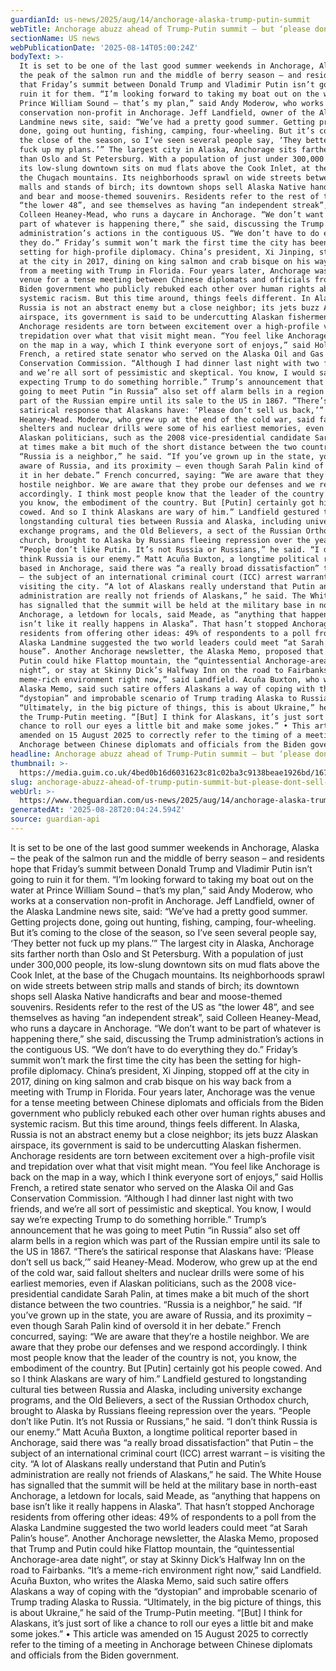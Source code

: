 ```yaml
---
guardianId: us-news/2025/aug/14/anchorage-alaska-trump-putin-summit
webTitle: Anchorage abuzz ahead of Trump-Putin summit – but ‘please don’t sell us back’
sectionName: US news
webPublicationDate: '2025-08-14T05:00:24Z'
bodyText: >-
  It is set to be one of the last good summer weekends in Anchorage, Alaska –
  the peak of the salmon run and the middle of berry season – and residents hope
  that Friday’s summit between Donald Trump and Vladimir Putin isn’t going to
  ruin it for them. “I’m looking forward to taking my boat out on the water at
  Prince William Sound – that’s my plan,” said Andy Moderow, who works at a
  conservation non-profit in Anchorage. Jeff Landfield, owner of the Alaska
  Landmine news site, said: “We’ve had a pretty good summer. Getting projects
  done, going out hunting, fishing, camping, four-wheeling. But it’s coming to
  the close of the season, so I’ve seen several people say, ‘They better not
  fuck up my plans.’” The largest city in Alaska, Anchorage sits farther north
  than Oslo and St Petersburg. With a population of just under 300,000 people,
  its low-slung downtown sits on mud flats above the Cook Inlet, at the base of
  the Chugach mountains. Its neighborhoods sprawl on wide streets between strip
  malls and stands of birch; its downtown shops sell Alaska Native handicrafts
  and bear and moose-themed souvenirs. Residents refer to the rest of the US as
  “the lower 48”, and see themselves as having “an independent streak”, said
  Colleen Heaney-Mead, who runs a daycare in Anchorage. “We don’t want to be
  part of whatever is happening there,” she said, discussing the Trump
  administration’s actions in the contiguous US. “We don’t have to do everything
  they do.” Friday’s summit won’t mark the first time the city has been the
  setting for high-profile diplomacy. China’s president, Xi Jinping, stopped off
  at the city in 2017, dining on king salmon and crab bisque on his way back
  from a meeting with Trump in Florida. Four years later, Anchorage was the
  venue for a tense meeting between Chinese diplomats and officials from the
  Biden government who publicly rebuked each other over human rights abuses and
  systemic racism. But this time around, things feels different. In Alaska,
  Russia is not an abstract enemy but a close neighbor; its jets buzz Alaskan
  airspace, its government is said to be undercutting Alaskan fishermen.
  Anchorage residents are torn between excitement over a high-profile visit and
  trepidation over what that visit might mean. “You feel like Anchorage is back
  on the map in a way, which I think everyone sort of enjoys,” said Hollis
  French, a retired state senator who served on the Alaska Oil and Gas
  Conservation Commission. “Although I had dinner last night with two friends,
  and we’re all sort of pessimistic and skeptical. You know, I would say we’re
  expecting Trump to do something horrible.” Trump’s announcement that he was
  going to meet Putin “in Russia” also set off alarm bells in a region which was
  part of the Russian empire until its sale to the US in 1867. “There’s the
  satirical response that Alaskans have: ‘Please don’t sell us back,’” said
  Heaney-Mead. Moderow, who grew up at the end of the cold war, said fallout
  shelters and nuclear drills were some of his earliest memories, even if
  Alaskan politicians, such as the 2008 vice-presidential candidate Sarah Palin,
  at times make a bit much of the short distance between the two countries.
  “Russia is a neighbor,” he said. “If you’ve grown up in the state, you are
  aware of Russia, and its proximity – even though Sarah Palin kind of oversold
  it in her debate.” French concurred, saying: “We are aware that they’re a
  hostile neighbor. We are aware that they probe our defenses and we respond
  accordingly. I think most people know that the leader of the country is not,
  you know, the embodiment of the country. But [Putin] certainly got his people
  cowed. And so I think Alaskans are wary of him.” Landfield gestured to
  longstanding cultural ties between Russia and Alaska, including university
  exchange programs, and the Old Believers, a sect of the Russian Orthodox
  church, brought to Alaska by Russians fleeing repression over the years.
  “People don’t like Putin. It’s not Russia or Russians,” he said. “I don’t
  think Russia is our enemy.” Matt Acuña Buxton, a longtime political reporter
  based in Anchorage, said there was “a really broad dissatisfaction” that Putin
  – the subject of an international criminal court (ICC) arrest warrant – is
  visiting the city. “A lot of Alaskans really understand that Putin and Putin’s
  administration are really not friends of Alaskans,” he said. The White House
  has signalled that the summit will be held at the military base in north-east
  Anchorage, a letdown for locals, said Meade, as “anything that happens on base
  isn’t like it really happens in Alaska”. That hasn’t stopped Anchorage
  residents from offering other ideas: 49% of respondents to a poll from the
  Alaska Landmine suggested the two world leaders could meet “at Sarah Palin’s
  house”. Another Anchorage newsletter, the Alaska Memo, proposed that Trump and
  Putin could hike Flattop mountain, the “quintessential Anchorage-area date
  night”, or stay at Skinny Dick’s Halfway Inn on the road to Fairbanks. “It’s a
  meme-rich environment right now,” said Landfield. Acuña Buxton, who writes the
  Alaska Memo, said such satire offers Alaskans a way of coping with the
  “dystopian” and improbable scenario of Trump trading Alaska to Russia.
  “Ultimately, in the big picture of things, this is about Ukraine,” he said of
  the Trump-Putin meeting. “[But] I think for Alaskans, it’s just sort of like a
  chance to roll our eyes a little bit and make some jokes.” • This article was
  amended on 15 August 2025 to correctly refer to the timing of a meeting in
  Anchorage between Chinese diplomats and officials from the Biden government.
headline: Anchorage abuzz ahead of Trump-Putin summit – but ‘please don’t sell us back’
thumbnail: >-
  https://media.guim.co.uk/4bed0b16d6031623c81c02ba3c9138beae1926bd/1670_747_3286_2629/500.jpg
slug: anchorage-abuzz-ahead-of-trump-putin-summit-but-please-dont-sell-us-back
webUrl: >-
  https://www.theguardian.com/us-news/2025/aug/14/anchorage-alaska-trump-putin-summit
generatedAt: '2025-08-28T20:04:24.594Z'
source: guardian-api
---
```

It is set to be one of the last good summer weekends in Anchorage, Alaska – the peak of the salmon run and the middle of berry season – and residents hope that Friday’s summit between Donald Trump and Vladimir Putin isn’t going to ruin it for them. “I’m looking forward to taking my boat out on the water at Prince William Sound – that’s my plan,” said Andy Moderow, who works at a conservation non-profit in Anchorage. Jeff Landfield, owner of the Alaska Landmine news site, said: “We’ve had a pretty good summer. Getting projects done, going out hunting, fishing, camping, four-wheeling. But it’s coming to the close of the season, so I’ve seen several people say, ‘They better not fuck up my plans.’” The largest city in Alaska, Anchorage sits farther north than Oslo and St Petersburg. With a population of just under 300,000 people, its low-slung downtown sits on mud flats above the Cook Inlet, at the base of the Chugach mountains. Its neighborhoods sprawl on wide streets between strip malls and stands of birch; its downtown shops sell Alaska Native handicrafts and bear and moose-themed souvenirs. Residents refer to the rest of the US as “the lower 48”, and see themselves as having “an independent streak”, said Colleen Heaney-Mead, who runs a daycare in Anchorage. “We don’t want to be part of whatever is happening there,” she said, discussing the Trump administration’s actions in the contiguous US. “We don’t have to do everything they do.” Friday’s summit won’t mark the first time the city has been the setting for high-profile diplomacy. China’s president, Xi Jinping, stopped off at the city in 2017, dining on king salmon and crab bisque on his way back from a meeting with Trump in Florida. Four years later, Anchorage was the venue for a tense meeting between Chinese diplomats and officials from the Biden government who publicly rebuked each other over human rights abuses and systemic racism. But this time around, things feels different. In Alaska, Russia is not an abstract enemy but a close neighbor; its jets buzz Alaskan airspace, its government is said to be undercutting Alaskan fishermen. Anchorage residents are torn between excitement over a high-profile visit and trepidation over what that visit might mean. “You feel like Anchorage is back on the map in a way, which I think everyone sort of enjoys,” said Hollis French, a retired state senator who served on the Alaska Oil and Gas Conservation Commission. “Although I had dinner last night with two friends, and we’re all sort of pessimistic and skeptical. You know, I would say we’re expecting Trump to do something horrible.” Trump’s announcement that he was going to meet Putin “in Russia” also set off alarm bells in a region which was part of the Russian empire until its sale to the US in 1867. “There’s the satirical response that Alaskans have: ‘Please don’t sell us back,’” said Heaney-Mead. Moderow, who grew up at the end of the cold war, said fallout shelters and nuclear drills were some of his earliest memories, even if Alaskan politicians, such as the 2008 vice-presidential candidate Sarah Palin, at times make a bit much of the short distance between the two countries. “Russia is a neighbor,” he said. “If you’ve grown up in the state, you are aware of Russia, and its proximity – even though Sarah Palin kind of oversold it in her debate.” French concurred, saying: “We are aware that they’re a hostile neighbor. We are aware that they probe our defenses and we respond accordingly. I think most people know that the leader of the country is not, you know, the embodiment of the country. But [Putin] certainly got his people cowed. And so I think Alaskans are wary of him.” Landfield gestured to longstanding cultural ties between Russia and Alaska, including university exchange programs, and the Old Believers, a sect of the Russian Orthodox church, brought to Alaska by Russians fleeing repression over the years. “People don’t like Putin. It’s not Russia or Russians,” he said. “I don’t think Russia is our enemy.” Matt Acuña Buxton, a longtime political reporter based in Anchorage, said there was “a really broad dissatisfaction” that Putin – the subject of an international criminal court (ICC) arrest warrant – is visiting the city. “A lot of Alaskans really understand that Putin and Putin’s administration are really not friends of Alaskans,” he said. The White House has signalled that the summit will be held at the military base in north-east Anchorage, a letdown for locals, said Meade, as “anything that happens on base isn’t like it really happens in Alaska”. That hasn’t stopped Anchorage residents from offering other ideas: 49% of respondents to a poll from the Alaska Landmine suggested the two world leaders could meet “at Sarah Palin’s house”. Another Anchorage newsletter, the Alaska Memo, proposed that Trump and Putin could hike Flattop mountain, the “quintessential Anchorage-area date night”, or stay at Skinny Dick’s Halfway Inn on the road to Fairbanks. “It’s a meme-rich environment right now,” said Landfield. Acuña Buxton, who writes the Alaska Memo, said such satire offers Alaskans a way of coping with the “dystopian” and improbable scenario of Trump trading Alaska to Russia. “Ultimately, in the big picture of things, this is about Ukraine,” he said of the Trump-Putin meeting. “[But] I think for Alaskans, it’s just sort of like a chance to roll our eyes a little bit and make some jokes.” • This article was amended on 15 August 2025 to correctly refer to the timing of a meeting in Anchorage between Chinese diplomats and officials from the Biden government.
